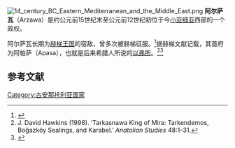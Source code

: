 [[File:14_century_BC_Eastern_Mediterranean_and_the_Middle_East.png|thumb]]
'''阿尔萨瓦'''（Arzawa）是约公元前15世纪末至公元前12世纪初位于今[[小亚细亚|小亚细亚]]西部的一个政权。

阿尔萨瓦长期为[[赫梯王国|赫梯王国]]的宿敌，曾多次被赫梯征服。<ref>{{cite book|title=《简明大英百科全书 》|editor=简明大英百科全书有限公司|year=1988|publisher=台湾中华书局}}</ref>据赫梯文献记载，其首府为阿帕萨（Apasa），也就是后来希腊人所说的[[以弗所|以弗所]]。<ref name="Hawkins1998">J. David Hawkins (1998). ‘Tarkasnawa King of Mira: Tarkendemos, Boğazköy Sealings, and Karabel.’ ''Anatolian Studies'' 48:1–31.</ref><ref>{{cite web|url= https://www.britishmuseum.org/pdf/Hawkins.pdf|title= The Arzawa letters in recent perspective, p.76|author= J. David Hawkins|publisher= [[British_Museum|British Museum]]|year= 2009|access-date= 2017-04-10|archive-date= 2019-06-16|archive-url= https://web.archive.org/web/20190616021814/https://www.britishmuseum.org/pdf/Hawkins.pdf|dead-url= no}}</ref>

== 参考文献 ==
{{reflist}}

{{Ancient kingdoms in Anatolia}}

[[Category:古安那托利亚国家|Category:古安那托利亚国家]]